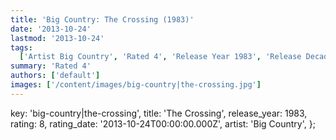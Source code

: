 ```yaml
---
title: 'Big Country: The Crossing (1983)'
date: '2013-10-24'
lastmod: '2013-10-24'
tags:
  ['Artist Big Country', 'Rated 4', 'Release Year 1983', 'Release Decade 1980']
summary: 'Rated 4'
authors: ['default']
images: ['/content/images/big-country|the-crossing.jpg']
---
```


  key: 'big-country|the-crossing',
  title: 'The Crossing',
  release_year: 1983,
  rating: 8,
  rating_date: '2013-10-24T00:00:00.000Z',
  artist: 'Big Country',
};

<MusicRating data={data} />

